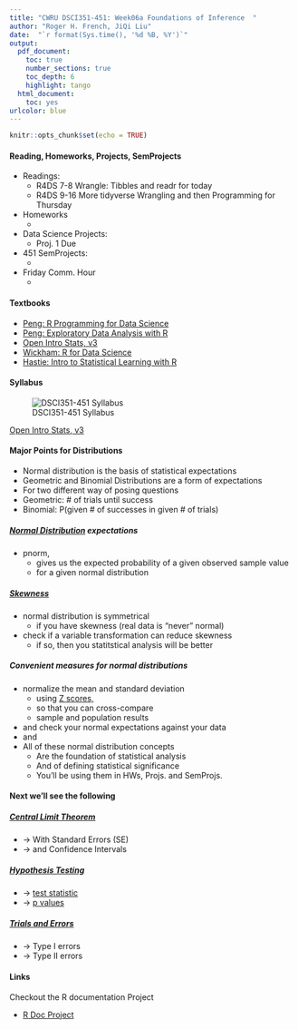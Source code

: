 ```yaml
---
title: "CWRU DSCI351-451: Week06a Foundations of Inference  "
author: "Roger H. French, JiQi Liu"
date:  "`r format(Sys.time(), '%d %B, %Y')`"
output: 
  pdf_document:
    toc: true
    number_sections: true
    toc_depth: 6
    highlight: tango
  html_document:
    toc: yes
urlcolor: blue
---
```


```r
knitr::opts_chunk$set(echo = TRUE)
```

 \setcounter{section}{6}
 \setcounter{subsection}{1}
 \setcounter{subsubsection}{1}
 
 <!-- 
 How to make comments inside Rmarkdown
# Script Name: My class notes template for Fall 2016
# Purpose: This is a template Rmd file to start a new class from
# Authors: Roger H. French
# License: Creative Commons Attribution-ShareAlike 4.0 International License.
##########
# Latest Changelog Entires:
# v0.00.01 - Filename.Rmd - Roger French started this blank Rmd script
-->

<!-- Or on a single line like this -->
 

#### Reading, Homeworks, Projects, SemProjects

  * Readings: 
    * R4DS 7-8 Wrangle: Tibbles and readr for today
    * R4DS 9-16 More tidyverse Wrangling and then Programming for Thursday
  * Homeworks
    * 
  * Data Science Projects: 
    * Proj. 1 Due
  * 451 SemProjects:  
    * 
  * Friday Comm. Hour
    * 

#### Textbooks

  - [Peng: R Programming for Data Science](https://play.google.com/books/reader?printsec=frontcover&output=reader&id=F1mVHgAAAEAJ&pg=GBS.PA1)
  - [Peng: Exploratory Data Analysis with R](https://play.google.com/books/reader?printsec=frontcover&output=reader&id=R-09BgAAAEAJ&pg=GBS.PA1)
  - [Open Intro Stats, v3](https://play.google.com/books/reader?printsec=frontcover&output=reader&id=G2EOBwAAAEAJ&pg=GBS.PA0)
  - [Wickham: R for Data Science](https://play.google.com/books/reader?printsec=frontcover&output=reader&id=I6y3DQAAQBAJ&pg=GBS.PA1)
  - [Hastie: Intro to Statistical Learning with R](https://play.google.com/books/reader?printsec=frontcover&output=reader&id=KtuPCwAAAEAJ&pg=GBS.PA0)
  
#### Syllabus

![DSCI351-451 Syllabus](./figs/syllabus.png)

[Open Intro Stats, v3](https://play.google.com/books/reader?printsec=frontcover&output=reader&id=G2EOBwAAAEAJ&pg=GBS.PA0)

#### Major Points for Distributions 

  - Normal distribution is the basis of statistical expectations
  - Geometric and Binomial Distributions are a form of expectations
  - For two different way of posing questions
  - Geometric: # of trials until success
  - Binomial: P(given # of successes in given # of trials)

##### [Normal Distribution](https://en.wikipedia.org/wiki/Normal_distribution) expectations 

  - pnorm, 
    - gives us the expected probability of a given observed sample value
    - for a given normal distribution
  
##### [Skewness](https://en.wikipedia.org/wiki/Skewness)

  - normal distribution is symmetrical
    - if you have skewness (real data is "never" normal)
  - check if a variable transformation can reduce skewness
    - if so, then you statitstical analysis will be better

##### Convenient measures for normal distributions 

  - normalize the mean and standard deviation
    - using [Z scores,](https://en.wikipedia.org/wiki/Standard_score) 
    - so that you can cross-compare 
    - sample and population results
  - and check your normal expectations against your data
  - and
  - All of these normal distribution concepts
    - Are the foundation of statistical analysis
    - And of defining statistical significance
    - You'll be using them in HWs, Projs. and SemProjs.

#### Next we'll see the following

##### [Central Limit Theorem](https://en.wikipedia.org/wiki/Central_limit_theorem)

  - -> With Standard Errors (SE) 
  - -> and Confidence Intervals

##### [Hypothesis Testing](https://en.wikipedia.org/wiki/Statistical_hypothesis_testing)

  - -> [test statistic](https://en.wikipedia.org/wiki/Test_statistic)
  - -> [p values](https://en.wikipedia.org/wiki/P-value)


##### [Trials and Errors](https://en.wikipedia.org/wiki/Type_I_and_type_II_errors#Type_I_error)

  - -> Type I errors
  - -> Type II errors
  
#### Links


Checkout the R documentation Project 

  - [R Doc Project](http:// www.rdocumentation.org) 
  

  


